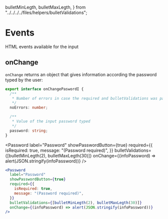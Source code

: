   bulletMinLegth,
  bulletMaxLegth,
} from "../../../../files/helpers/bulletValidations";

<Meta title="Password/Events" />

# Events

HTML events available for the input

## onChange

`onChange` returns an object that gives information according the password typed by the user:

```ts
export interface onChangePaswordI {
  /**
   * Number of errors in case the required and bulletValidations was passed on the component
   */
  noErrors: number;

  /**
   * Value of the input password typed
   */
  password: string;
}
```

<Password
  label="Password"
  showPasswordButton={true}
  required={{
    isRequired: true,
    message: "(Password required)",
  }}
  bulletValidations={[bulletMinLegth(2), bulletMaxLegth(30)]}
  onChange={(infoPassword) => alert(JSON.stringify(infoPassword))}
/>

```jsx
<Password
  label="Password"
  showPasswordButton={true}
  required={{
    isRequired: true,
    message: "(Password required)",
  }}
  bulletValidations={[bulletMinLegth(2), bulletMaxLegth(30)]}
  onChange={(infoPassword) => alert(JSON.stringify(infoPassword))}
/>
```
